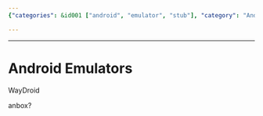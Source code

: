 ```yaml
---
{"categories": &id001 ["android", "emulator", "stub"], "category": "Android emulators", "date": "2023-12-22 23:52:59", "description": "This article focuses on Android emulators, WayDroid and anbox. It explores the various methods to run Android apps on non-Android platforms.", "tags": *id001, "title": "Android Emulators"}

---
```


------

# Android Emulators

WayDroid

anbox?

